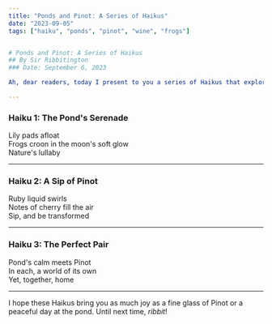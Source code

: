 ```yaml
---
title: "Ponds and Pinot: A Series of Haikus"
date: "2023-09-05"
tags: ["haiku", "ponds", "pinot", "wine", "frogs"]


# Ponds and Pinot: A Series of Haikus
## By Sir Ribbitington
### Date: September 6, 2023

Ah, dear readers, today I present to you a series of Haikus that explore the juxtaposition of two of my favorite realms: the tranquil world of ponds and the sophisticated allure of Pinot Noir.

---
```


### Haiku 1: The Pond's Serenade

Lily pads afloat  
Frogs croon in the moon's soft glow  
Nature's lullaby  

---

### Haiku 2: A Sip of Pinot

Ruby liquid swirls  
Notes of cherry fill the air  
Sip, and be transformed  

---

### Haiku 3: The Perfect Pair

Pond's calm meets Pinot  
In each, a world of its own  
Yet, together, home  

---

I hope these Haikus bring you as much joy as a fine glass of Pinot or a peaceful day at the pond. Until next time, *ribbit*!

